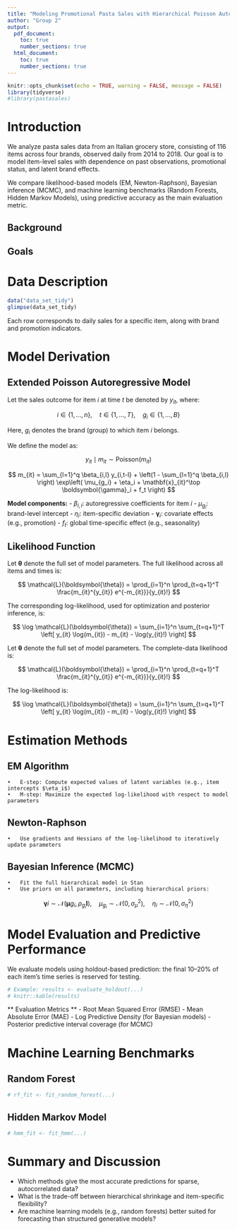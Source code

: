 ```yaml
---
title: "Modeling Promotional Pasta Sales with Hierarchical Poisson Autoregression"
author: "Group 2"
output: 
  pdf_document: 
    toc: true
    number_sections: true
  html_document: 
    toc: true
    number_sections: true
---
```


```r
knitr::opts_chunk$set(echo = TRUE, warning = FALSE, message = FALSE)
library(tidyverse)
#library(pastasales) 
```

# Introduction
We analyze pasta sales data from an Italian grocery store, consisting of 116 items across four brands, observed daily from 2014 to 2018. Our goal is to model item-level sales with dependence on past observations, promotional status, and latent brand effects.

We compare likelihood-based models (EM, Newton-Raphson), Bayesian inference (MCMC), and machine learning benchmarks (Random Forests, Hidden Markov Models), using predictive accuracy as the main evaluation metric.

## Background

## Goals

# Data Description
```r
data("data_set_tidy")
glimpse(data_set_tidy)
```
Each row corresponds to daily sales for a specific item, along with brand and promotion indicators.

# Model Derivation

## Extended Poisson Autoregressive Model

Let the sales outcome for item $i$ at time $t$ be denoted by $y_{it}$, where:

$$
i \in \{1,\ldots,n\}, \quad t \in \{1,\ldots,T\}, \quad g_i \in \{1,\ldots,B\}
$$

Here, $g_i$ denotes the brand (group) to which item $i$ belongs.

We define the model as:

$$
y_{it} \mid m_{it} \sim \text{Poisson}(m_{it})
$$

$$
m_{it} = \sum_{l=1}^q \beta_{i,l} y_{i,t-l} + 
\left(1 - \sum_{l=1}^q \beta_{i,l} \right)
\exp\left( \mu_{g_i} + \eta_i + \mathbf{x}_{it}^\top \boldsymbol{\gamma}_i + f_t \right)
$$

**Model components:**
- $\beta_{i,l}$: autoregressive coefficients for item $i$
- $\mu_{g_i}$: brand-level intercept
- $\eta_i$: item-specific deviation
- $\boldsymbol{\gamma}_i$: covariate effects (e.g., promotion)
- $f_t$: global time-specific effect (e.g., seasonality)	

## Likelihood Function

Let $\boldsymbol{\theta}$ denote the full set of model parameters. The full likelihood across all items and times is:

$$
\mathcal{L}(\boldsymbol{\theta}) =
\prod_{i=1}^n \prod_{t=q+1}^T
\frac{m_{it}^{y_{it}} e^{-m_{it}}}{y_{it}!}
$$

The corresponding log-likelihood, used for optimization and posterior inference, is:

$$
\log \mathcal{L}(\boldsymbol{\theta}) =
\sum_{i=1}^n \sum_{t=q+1}^T \left[
y_{it} \log(m_{it}) - m_{it} - \log(y_{it}!)
\right]
$$

Let $\boldsymbol{\theta}$ denote the full set of model parameters. The complete-data likelihood is:

$$
\mathcal{L}(\boldsymbol{\theta}) =
\prod_{i=1}^n \prod_{t=q+1}^T
\frac{m_{it}^{y_{it}} e^{-m_{it}}}{y_{it}!}
$$

The log-likelihood is:

$$
\log \mathcal{L}(\boldsymbol{\theta}) =
\sum_{i=1}^n \sum_{t=q+1}^T \left[
y_{it} \log(m_{it}) - m_{it} - \log(y_{it}!)
\right]
$$

# Estimation Methods

## EM Algorithm
	•	E-step: Compute expected values of latent variables (e.g., item intercepts $\eta_i$)
	•	M-step: Maximize the expected log-likelihood with respect to model parameters

## Newton-Raphson
	•	Use gradients and Hessians of the log-likelihood to iteratively update parameters

## Bayesian Inference (MCMC)
	•	Fit the full hierarchical model in Stan
	•	Use priors on all parameters, including hierarchical priors:

$$
\boldsymbol{\gamma}i \sim \mathcal{N}(\boldsymbol{\mu}{g_i}, \rho_{g_i} \mathbf{I}), \quad
\mu_{g_i} \sim \mathcal{N}(0, \sigma_\mu^2), \quad
\eta_i \sim \mathcal{N}(0, \sigma_\eta^2)
$$

# Model Evaluation and Predictive Performance

We evaluate models using holdout-based prediction: the final 10–20% of each item’s time series is reserved for testing.

```r
# Example: results <- evaluate_holdout(...)
# knitr::kable(results)
```

** Evaluation Metrics **
 - Root Mean Squared Error (RMSE)
 - Mean Absolute Error (MAE)
 - Log Predictive Density (for Bayesian models)
 - Posterior predictive interval coverage (for MCMC)

# Machine Learning Benchmarks

## Random Forest
```r
# rf_fit <- fit_random_forest(...)
```

## Hidden Markov Model
```r
# hmm_fit <- fit_hmm(...)
```

# Summary and Discussion
 - Which methods give the most accurate predictions for sparse, autocorrelated data?
 - What is the trade-off between hierarchical shrinkage and item-specific flexibility?
 - Are machine learning models (e.g., random forests) better suited for forecasting than structured generative models?
 